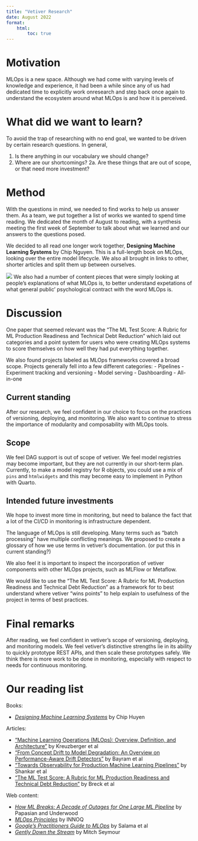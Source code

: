 ```yaml
---
title: "Vetiver Research"
date: August 2022
format: 
    html: 
        toc: true
---
```


# Motivation

MLOps is a new space. Although we had come with varying levels of knowledge and experience, it had been a while since any of us had dedicated time to explicitly work onresearch and step back once again to understand the ecosystem around what MLOps is and how it is perceived. 

# What did we want to learn?

To avoid the trap of researching with no end goal, we wanted to be driven by certain research questions. In general,

1. Is there anything in our vocabulary we should change?
2. Where are our shortcomings? 
    2a. Are these things that are out of scope, or that need more investment?

# Method

With the questions in mind, we needed to find works to help us answer them. As a team, we put together a list of works we wanted to spend time reading. We dedicated the month of August to reading, with a synthesis meeting the first week of September to talk about what we learned and our answers to the questions posed.

We decided to all read one longer work together, __Designing Machine Learning Systems__ by Chip Nguyen. This is a full-length book on MLOps, looking over the entire model lifecycle. We also all brought in links to other, shorter articles and split them up between ourselves.

![](images/readinglist.png)
We also had a number of content pieces that were simply looking at people's explanations of what MLOps is, to better understand expetations of what general public' psychological contract with the word MLOps is. 


# Discussion

One paper that seemed relevant was the "The ML Test Score: A Rubric for ML Production Readiness and Technical Debt Reduction" which laid out categories and a point system for users who were creating MLOps systems to score themselves on how well they had put everything together. 

We also found projects labeled as MLOps frameworks covered a broad scope. Projects generally fell into a few different categories:
  - Pipelines
  - Experiment tracking and versioning
  - Model serving
  - Dashboarding
  - All-in-one

## Current standing

After our research, we feel confident in our choice to focus on the practices of versioning, deploying, and monitoring. We also want to continue to stress the importance of modularity and composability with MLOps tools. 

## Scope

We feel DAG support is out of scope of vetiver. We feel model registries may become important, but they are not currently in our short-term plan. Currently, to make a model registry for R objects, you could use a mix of `pins` and `htmlwidgets` and this may become easy to implement in Python with Quarto.

## Intended future investments

We hope to invest more time in monitoring, but need to balance the fact that a lot of the CI/CD in monitoring is infrastructure dependent.

The language of MLOps is still developing. Many terms such as "batch processing" have multiple conflicting meanings. We proposed to create a glossary of how we use terms in vetiver's documentation. (or put this in current standing?)

We also feel it is important to inspect the incorporation of vetiver components with other MLOps projects, such as MLFlow or Metaflow.

We would like to use the "The ML Test Score: A Rubric for ML Production Readiness and Technical Debt Reduction" as a framework for to best understand where vetiver "wins points" to help explain to usefulness of the project in terms of best practices.

# Final remarks

After reading, we feel confident in vetiver's scope of versioning, deploying, and monitoring models. We feel vetiver's distinctive strengths lie in its ability to quickly prototype REST APIs, and then scale these prototypes safely. We think there is more work to be done in monitoring, especially with respect to needs for continuous monitoring.

# Our reading list

Books:

-   [*Designing Machine Learning Systems*](https://www.oreilly.com/library/view/designing-machine-learning/9781098107956/) by Chip Huyen

Articles:

-   ["Machine Learning Operations (MLOps): Overview, Definition, and Architecture"](https://arxiv.org/abs/2205.02302) by Kreuzberger et al
-   ["From Concept Drift to Model Degradation: An Overview on Performance-Aware Drift Detectors"](https://arxiv.org/abs/2203.11070) by Bayram et al
-   ["Towards Observability for Production Machine Learning Pipelines"](https://arxiv.org/pdf/2108.13557.pdf) by Shankar et al
-   ["The ML Test Score: A Rubric for ML Production Readiness and Technical Debt Reduction"](https://static.googleusercontent.com/media/research.google.com/en//pubs/archive/aad9f93b86b7addfea4c419b9100c6cdd26cacea.pdf) by Breck et al

Web content:

-   [*How ML Breaks: A Decade of Outages for One Large ML Pipeline*](https://www.youtube.com/watch?v=hBMHohkRgAA) by Papasian and Underwood
-   [*MLOps Principles*](https://ml-ops.org/content/mlops-principles) by INNOQ
-   [*Google's Practitioners Guide to MLOps*](https://services.google.com/fh/files/misc/practitioners_guide_to_mlops_whitepaper.pdf) by Salama et al
-   [*Gently Down the Stream*](https://www.gentlydownthe.stream/) by Mitch Seymour
